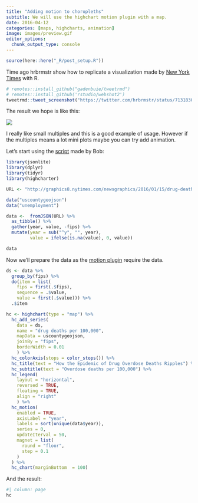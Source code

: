 ```yaml
---
title: "Adding motion to choropleths"
subtitle: We will use the highchart motion plugin with a map.
date: 2016-04-12
categories: [maps, highcharts, animation]
image: images/preview.gif
editor_options: 
  chunk_output_type: console
---
```


```r
source(here::here("_R/post_setup.R"))
```

Time ago hrbrmstr show how to replicate a visualization made by 
[New York Times](http://www.nytimes.com/interactive/2016/01/07/us/drug-overdose-deaths-in-the-us.html?_r=0) 
with R.

```r
# remotes::install_github("gadenbuie/tweetrmd")
# remotes::install_github('rstudio/webshot2')
tweetrmd::tweet_screenshot("https://twitter.com/hrbrmstr/status/713183027816439808")
```
The result we hope is like this:

![](images/preview.gif)

I really like small multiples and this is a good example of usage. However if the 
multiples means a lot mini plots maybe you can try add animation. 

Let's start using the [script](https://gist.github.com/hrbrmstr/a61991ebd8f4f49ce739) made by Bob:

```r
library(jsonlite)
library(dplyr)
library(tidyr)
library(highcharter)

URL <- "http://graphics8.nytimes.com/newsgraphics/2016/01/15/drug-deaths/c23ba79c9c9599a103a8d60e2329be1a9b7d6994/data.json"

data("uscountygeojson")
data("unemployment")

data <-  fromJSON(URL) %>% 
  as_tibble() %>% 
  gather(year, value, -fips) %>% 
  mutate(year = sub("^y", "", year),
         value = ifelse(is.na(value), 0, value))

data
```

Now we'll prepare the data as the [motion plugin](http://www.highcharts.com/plugin-registry/single/40/Motion) 
require the data.

```r
ds <- data %>% 
  group_by(fips) %>% 
  do(item = list(
    fips = first(.$fips),
    sequence = .$value,
    value = first(.$value))) %>% 
  .$item

hc <- highchart(type = "map") %>% 
  hc_add_series(
    data = ds,
    name = "drug deaths per 100,000",
    mapData = uscountygeojson,
    joinBy = "fips",
    borderWidth = 0.01
    ) %>% 
  hc_colorAxis(stops = color_stops()) %>%  
  hc_title(text = "How the Epidemic of Drug Overdose Deaths Ripples") %>% 
  hc_subtitle(text = "Overdose deaths per 100,000") %>% 
  hc_legend(
    layout = "horizontal",
    reversed = TRUE,
    floating = TRUE,
    align = "right"
    ) %>% 
  hc_motion(
    enabled = TRUE,
    axisLabel = "year",
    labels = sort(unique(data$year)),
    series = 0,
    updateIterval = 50,
    magnet = list(
      round = "floor",
      step = 0.1
    )
  ) %>% 
  hc_chart(marginBottom  = 100)
```

And the result:

```r
#| column: page
hc
```


